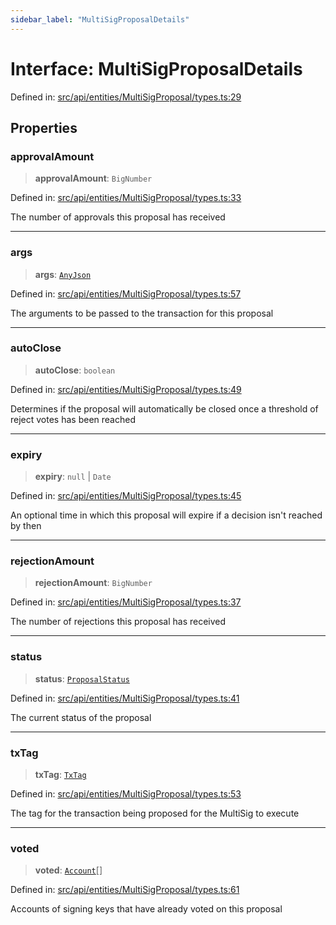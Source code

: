 ```yaml
---
sidebar_label: "MultiSigProposalDetails"
---
```


# Interface: MultiSigProposalDetails

Defined in: [src/api/entities/MultiSigProposal/types.ts:29](https://github.com/PolymeshAssociation/polymesh-sdk/blob/bee6a2fe7a8ce5db42a6982e793782182cde2153/src/api/entities/MultiSigProposal/types.ts#L29)

## Properties

### approvalAmount

> **approvalAmount**: `BigNumber`

Defined in: [src/api/entities/MultiSigProposal/types.ts:33](https://github.com/PolymeshAssociation/polymesh-sdk/blob/bee6a2fe7a8ce5db42a6982e793782182cde2153/src/api/entities/MultiSigProposal/types.ts#L33)

The number of approvals this proposal has received

***

### args

> **args**: [`AnyJson`](../type-aliases/AnyJson.mdx)

Defined in: [src/api/entities/MultiSigProposal/types.ts:57](https://github.com/PolymeshAssociation/polymesh-sdk/blob/bee6a2fe7a8ce5db42a6982e793782182cde2153/src/api/entities/MultiSigProposal/types.ts#L57)

The arguments to be passed to the transaction for this proposal

***

### autoClose

> **autoClose**: `boolean`

Defined in: [src/api/entities/MultiSigProposal/types.ts:49](https://github.com/PolymeshAssociation/polymesh-sdk/blob/bee6a2fe7a8ce5db42a6982e793782182cde2153/src/api/entities/MultiSigProposal/types.ts#L49)

Determines if the proposal will automatically be closed once a threshold of reject votes has been reached

***

### expiry

> **expiry**: `null` \| `Date`

Defined in: [src/api/entities/MultiSigProposal/types.ts:45](https://github.com/PolymeshAssociation/polymesh-sdk/blob/bee6a2fe7a8ce5db42a6982e793782182cde2153/src/api/entities/MultiSigProposal/types.ts#L45)

An optional time in which this proposal will expire if a decision isn't reached by then

***

### rejectionAmount

> **rejectionAmount**: `BigNumber`

Defined in: [src/api/entities/MultiSigProposal/types.ts:37](https://github.com/PolymeshAssociation/polymesh-sdk/blob/bee6a2fe7a8ce5db42a6982e793782182cde2153/src/api/entities/MultiSigProposal/types.ts#L37)

The number of rejections this proposal has received

***

### status

> **status**: [`ProposalStatus`](../enumerations/ProposalStatus.mdx)

Defined in: [src/api/entities/MultiSigProposal/types.ts:41](https://github.com/PolymeshAssociation/polymesh-sdk/blob/bee6a2fe7a8ce5db42a6982e793782182cde2153/src/api/entities/MultiSigProposal/types.ts#L41)

The current status of the proposal

***

### txTag

> **txTag**: [`TxTag`](../../../../../types/type-aliases/TxTag.mdx)

Defined in: [src/api/entities/MultiSigProposal/types.ts:53](https://github.com/PolymeshAssociation/polymesh-sdk/blob/bee6a2fe7a8ce5db42a6982e793782182cde2153/src/api/entities/MultiSigProposal/types.ts#L53)

The tag for the transaction being proposed for the MultiSig to execute

***

### voted

> **voted**: [`Account`](../../../Account/classes/Account.mdx)[]

Defined in: [src/api/entities/MultiSigProposal/types.ts:61](https://github.com/PolymeshAssociation/polymesh-sdk/blob/bee6a2fe7a8ce5db42a6982e793782182cde2153/src/api/entities/MultiSigProposal/types.ts#L61)

Accounts of signing keys that have already voted on this proposal

